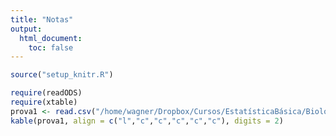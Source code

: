 ```yaml
---
title: "Notas"
output:
  html_document:
    toc: false
---
```


```r
source("setup_knitr.R")
```

```r
require(readODS)
require(xtable)
prova1 <- read.csv("/home/wagner/Dropbox/Cursos/EstatísticaBásica/BiologiaMANHA/Prova1NOTA.csv", header = TRUE)
kable(prova1, align = c("l","c","c","c","c","c"), digits = 2)
```

